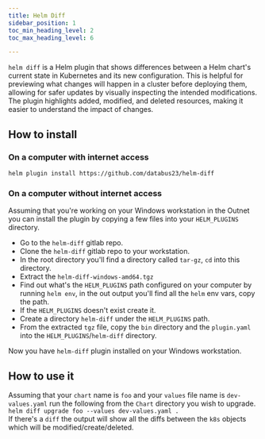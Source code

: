 ```yaml
---
title: Helm Diff
sidebar_position: 1
toc_min_heading_level: 2
toc_max_heading_level: 6

---
```




`helm diff` is a Helm plugin that shows differences between a Helm chart's current state
in Kubernetes and its new configuration. This is helpful for previewing what changes will happen
in a cluster before deploying them, allowing for safer updates by visually inspecting the intended
modifications. The plugin highlights added, modified, and deleted resources, making it easier to
understand the impact of changes. 


## How to install

### On a computer with internet access

`helm plugin install https://github.com/databus23/helm-diff`

### On a computer without internet access

Assuming that you're working on your Windows workstation in the Outnet you can install the plugin
by copying a few files into your `HELM_PLUGINS` directory.

* Go to the `helm-diff` gitlab repo.
* Clone the `helm-diff` gitlab repo to your workstation.
* In the root directory you'll find a directory called `tar-gz`, `cd` into this directory.
* Extract the `helm-diff-windows-amd64.tgz`
* Find out what's the `HELM_PLUGINS` path configured on your computer by running `helm env`, in the out output you'll find all the `helm` env vars, copy the path.
* If the `HELM_PLUGINS` doesn't exist create it.
* Create a directory `helm-diff` under the `HELM_PLUGINS` path.
* From the extracted `tgz` file, copy the `bin` directory and the `plugin.yaml` into the `HELM_PLUGINS`/`helm-diff` directory.

Now you have `helm-diff` plugin installed on your Windows workstation.

## How to use it

Assuming that your `chart` name is `foo` and your `values` file name is `dev-values.yaml`
run the following from the `Chart` directory you wish to upgrade.  
`helm diff upgrade foo --values dev-values.yaml .`  
If there's a `diff` the output will show all the diffs between the `k8s` objects which will be modified/create/deleted.
